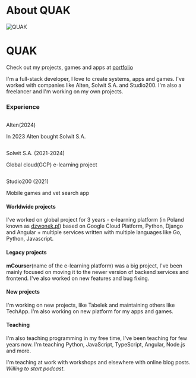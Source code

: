 # About QUAK

<div className="relative bg-gray-800 p-4 rounded-2xl">
  <div className="h-56 sm:h-72 md:absolute md:left-0 md:h-full md:w-1/2">
    <img src="/portfolio/quak_collage.png" alt="QUAK" className="shadow drop-shadow-2xl rounded-2xl md:translate-x-2 lg:translate-x-2 xl:translate-x-2 w-full h-full object-cover border-none" />
  </div>
  <div className="relative max-w-7xl mx-auto px-4 py-12 sm:px-6 lg:px-8 lg:py-16">
    <div className="md:ml-auto md:w-1/2 md:pl-10">
      <h1 className="text-3xl font-semibold text-white sm:text-4xl">QUAK</h1>
      <p className="mt-3 text-lg text-gray-300">Check out my projects, games and apps at <a href="/portfolio" className="text-blue-400">portfolio</a></p>
    </div>
  </div>
</div>

<p className="mt-10">I'm a full-stack developer, I love to create systems, apps and games. I've worked with companies like Alten, Solwit S.A. and Studio200. I'm also a freelancer and I'm working on my own projects.</p>

### Experience

<div className="mt-5 grid grid-cols-1 gap-x-6 gap-y-10 sm:grid-cols-2 lg:grid-cols-3 xl:gap-x-8">
    <div className="flex flex-col items-center gap-3">
        <a href="https://www.alten.com/" target="_blank"><img className="flex-none rounded-xl bg-gray-50 p-2 h-40" src="/logos/alten_black.png" alt=""/></a>
        <p className="text-sm font-semibold leading-6">Alten(2024)</p>
        <p className="text-sm text-gray-500">In 2023 Alten bought Solwit S.A.</p>
    </div>
    <div className="flex flex-col items-center gap-3">
        <a href="https://solwit.com/" target="_blank"><img className="h-40 flex-none rounded-full bg-gray-50 object-contain" src="/logos/solwit.jpeg" alt=""/></a>
        <p className="text-sm font-semibold leading-6">Solwit S.A. (2021-2024)</p>
        <p className="text-sm text-gray-500">Global cloud(GCP) e-learning project</p>
    </div>
    <div className="flex flex-col items-center gap-3">
        <a href="https://studio200.nl/app/uploads/2021/03/Studio200_D.pdf" target="_blank"><img className="h-40 flex-none rounded-full bg-gray-900 object-contain" src="/logos/studio200.png" alt=""/></a>
        <p className="text-sm font-semibold leading-6">Studio200 (2021)</p>
        <p className="text-sm text-gray-500">Mobile games and vet search app</p>
    </div>
</div>

#### Worldwide projects

I've worked on global project for 3 years - e-learning platform (in Poland known as [dzwonek.pl](https://dzwonek.pl)) based on Google Cloud Platform, Python, Django and Angular + multiple services written with multiple languages like Go, Python, Javascript.

#### Legacy projects

**mCourser**(name of the e-learning platform) was a big project, I've been mainly focused on moving it to the newer version of backend services and frontend. I've also worked on new features and bug fixing.

#### New projects

I'm working on new projects, like Tabelek and maintaining others like TechApp. I'm also working on new platform for my apps and games.

#### Teaching

I'm also teaching programming in my free time, I've been teaching for few years now. I'm teaching Python, JavaScript, TypeScript, Angular, Node.js and more.

I'm teaching at work with workshops and elsewhere with online blog posts. *Willing to start podcast*.
